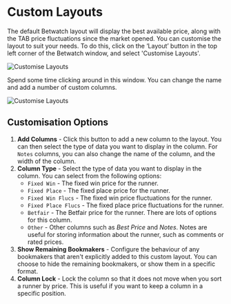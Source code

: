# Custom Layouts

The default Betwatch layout will display the best available price, along with the TAB price fluctuations since the market opened. You can customise the layout to suit your needs. To do this, click on the ‘Layout’ button in the top left corner of the Betwatch window, and select 'Customise Layouts'.

![Customise Layouts](/custom-1.png)

Spend some time clicking around in this window. You can change the name and add a number of custom columns.

![Customise Layouts](/custom-2.png)

## Customisation Options

1. **Add Columns** - Click this button to add a new column to the layout. You can then select the type of data you want to display in the column. For `Notes` columns, you can also change the name of the column, and the width of the column.
2. **Column Type** - Select the type of data you want to display in the column. You can select from the following options:
   - `Fixed Win` - The fixed win price for the runner.
   - `Fixed Place` - The fixed place price for the runner.
   - `Fixed Win Flucs` - The fixed win price fluctuations for the runner.
   - `Fixed Place Flucs` - The fixed place price fluctuations for the runner.
   - `Betfair` - The Betfair price for the runner. There are lots of options for this column.
   - `Other` - Other columns such as _Best Price_ and _Notes_. Notes are useful for storing information about the runner, such as comments or rated prices.
3. **Show Remaining Bookmakers** - Configure the behaviour of any bookmakers that aren't explicitly added to this custom layout. You can choose to hide the remaining bookmakers, or show them in a specific format.
4. **Column Lock** - Lock the column so that it does not move when you sort a runner by price. This is useful if you want to keep a column in a specific position.
